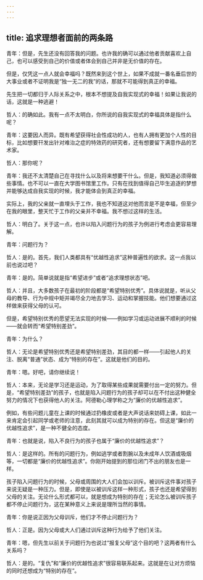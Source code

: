 ```yaml
---
---
---
```

title: 追求理想者面前的两条路
---

青年：但是，先生还没有回答我的问题。也许我的确可以通过他者贡献喜欢上自己，也可以感受到自己的价值或者体会到自己并非是无价值的存在。

但是，仅凭这一点人就会幸福吗？既然来到这个世上，如果不成就一番名垂后世的大事业或者不证明我是“独一无二的我”的话，那就不可能得到真正的幸福。

先生把一切都归于人际关系之中，根本不想提及自我实现式的幸福！如果让我说的话，这就是一种逃避！

哲人：的确如此。我有一点不太明白，你所说的自我实现式的幸福具体是指什么呢？

青年：这要因人而异。既有希望获得社会性成功的人，也有人拥有更加个人性的目标，比如想要幵发出针对难治之症的特效药的研究者，还有想要留下满意作品的艺术家。

哲人：那你呢？

青年：我还不太清楚自己在寻找什么以及将来想要干什么。但是，我知道必须得做些事情。也不可以一直在大学图书馆里工作。只有在找到值得自己毕生追逐的梦想并能够达成自我实现的时候，我才能体会到真正的幸福。

实际上，我的父亲就一直埋头于工作，我也不知道这对他而言是不是幸福，但至少在我的眼里，整天忙于工作的父亲并不幸福。我不想过这样的生活。

哲人：明白了。关于这一点，也许以陷入问题行为的孩子为例进行考虑会更容易理解。

青年：问题行为？

哲人：是的。首先，我们人类都具有“优越性追求”这种普遍性的欲求。这一点我以前也说过吧？

青年：是的。简单说就是指“希望进步”或者“追求理想状态”吧。

哲人：并且，大多数孩子在最初的阶段都是“希望特别优秀”。具体说就是，听从父母的教导、行为中规中矩并竭尽全力地去学习、运动和掌握技能。他们想要通过这样做来获得父母的认可。

但是，希望特别优秀的愿望无法实现的时候——例如学习或运动进展不顺利的时候——就会转而“希望特别差劲”。

青年：为什么？

哲人：无论是希望特别优秀还是希望特别差劲，其目的都一样——引起他人的关注、脱离“普通”状态、成为“特别的存在”。这就是他们的目的。

青年：嗯。好吧，请你继续说！

哲人：本来，无论是学习还是运动，为了取得某些成果就需要付出一定的努力。但是，“希望特别差劲”的孩子，也就是陷入问题行为的孩子却可以在不付出这种健全努力的情况下也获得他人的关注。阿德勒心理学称之为“廉价的优越性追求”。

例如，有些问题儿童在上课的时候通过扔橡皮或者是大声说话来妨碍上课，如此一来肯定会引起同学或老师的注意，此刻其就可以成为特别的存在。但这是“廉价的优越性追求”，是一种不健全的态度。

青年：也就是说，陷入不良行为的孩子也属于“廉价的优越性追求”？

哲人：是这样的。所有的问题行为，例如逃学或者割腕以及未成年人饮酒或吸烟等，一切都是“廉价的优越性追求”。你刚开始提到的那位闭门不出的朋友也是一样。

孩子陷入问题行为的时候，父母或周围的大人们会加以训斥。被训斥这件事对孩子来说无疑是一种压力。但是，即使是以被训斥这样一种形式，孩子也还是希望得到父母的关注。无论什么形式都可以，就是想成为特别的存在；无论怎么被训斥孩子都不停止问题行为，这在某种意义上来说是理所当然的事情。

青年：你是说正因为父母训斥，他们才不停止问题行为？

哲人：正是。因为父母或大人们通过训斥这种行为给予了他们关注。

青年：嗯，但先生以前关于问题行为也说过“报复父母”这个目的吧？这两者有什么关系吗？

哲人：是的。“复仇”和“廉价的优越性追求”很容易联系起来。这就是在让对方烦恼的同时还想成为“特别的存在”。
